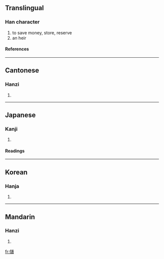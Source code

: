 {{see|储}}

==Translingual==
===Han character===
{{Han char|rn=9|rad=人|as=16|sn=18|four=2426<sub>0</sub>|canj=人卜口日 (OYRA)}}
# to save money, store, reserve
# an heir
====References====
{{Han ref|kx=0121.200|dkj=01284|dj=0256.060|hdz=10235.090|uh=5132|ud=20786|bh=C078|bd=49272}}
----
==Cantonese==
===Hanzi===
{{yue-hanzi|jyut=|y=chyu5}}
# {{defn|Cantonese}}
----
==Japanese==
===Kanji===
{{ja-kanji|grade=|rs=人16}}
# {{defn|Japanese}}
====Readings====
{{ja-readings|on=[[ちょ]] (cho)|kun=[[そえ]] (soe), [[たくわえる]] (takuwaeru), [[もうける]] (moukeru)}}
----
==Korean==
===Hanja===
{{ko-hanja|hangeul=저|rv=jeo|mr=chŏ}}
# {{defn|Korean}}
----
==Mandarin==
===Hanzi===
{{cmn-hanzi|sim=储|pin=[[chǔ]] ([[chu3]])|wg=ch'u<sup>3</sup>}}
# {{defn|Mandarin}}

[[fr:儲]]
